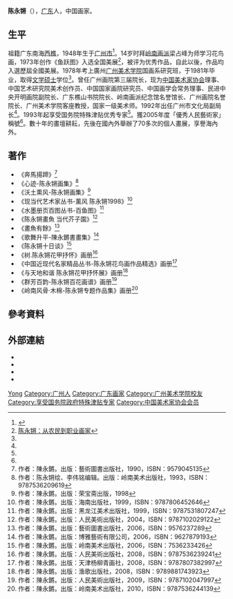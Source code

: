 {{BLPsources}}
'''陈永锵'''（{{bd|1948年||||catIdx=陈Chen}}），[[广东|广东]]人，中国画家。

== 生平 ==
祖籍广东南海[[西樵|西樵]]，1948年生于[[广州市|广州市]]<ref name==”陈永锵”>{{Cite web |url=https://chenyongqiang.artron.net/about |title=雅昌網-陈永锵藝術家介紹 |access-date=2019-07-23 |archive-date=2015-04-26 |archive-url=https://web.archive.org/web/20150426130503/http://chenyongqiang.artron.net/about |dead-url=no }}</ref>。14岁时拜[[岭南画派|岭南画派]]梁占峰为师学习花鸟画，1973年创作《鱼跃图》入选全国美展<ref>[http://news.meishujia.cn/?act=app&appid=4096&mid=65657&p=view 陈永锵：从农民到职业画家]</ref>，被评为优秀作品，自此以後，作品均入選歷屆全國美展。1978年考上廣州[[广州美术学院|广州美术学院]]国画系研究班，于1981年毕业，取得[[文学硕士|文学硕士]]学位<ref name==”陈永锵”/>。曾任广州画院第三届院长，现为[[中国美术家协会|中国美术家协会]]理事、中国艺术研究院美术创作员、中国国家画院研究员、中国画学会常务理事、民进中央开明画院副院长、广东樵山书院院长、岭南画派纪念馆名誉馆长、广州画院名誉院长、广州美术学院客座教授，国家一级美术师。1992年出任广州市文化局副局长<ref name==”陈永锵”/>。1993年起享受国务院特殊津贴优秀专家<ref name==”陈永锵”/>。獲2005年度「優秀人民藝術家」稱號<ref name==”陈永锵”/>。數十年的畫壇耕耘，先後在國內外舉辦了70多次的個人畫展，享譽海內外。

== 著作 ==
*《奔馬揚蹄》<ref>作者：陳永鏘。出版：藝術圖書出版社，1990，ISBN：9579045135</ref>
*《心迹-陈永锵画集》<ref>作者：陈永锵绘、李伟铭编辑。出版：岭南美术出版社，1993，ISBN：9787536209619</ref>
*《沃土熏风-陈永锵画集》<ref>作者：陳永鏘。出版：荣宝斋出版，1998</ref>
*《现当代艺术家丛书-薰风 陈永锵1998》<ref>作者：陳永鏘。出版：海南出版社，1999，ISBN：9787806452646</ref>
*《水墨册页百图丛书-百鱼图》<ref>作者：陳永鏘。出版：黑龙江美术出版社，1999，ISBN：9787531807247</ref>
*《陈永锵畫魚 当代芥子園》<ref>作者：陳永鏘。出版：人民美術出版社，2004，ISBN：9787102029122</ref>
*《畫魚有餘》<ref>作者：陳永鏘。出版：藝術圖書出版社，2006，ISBN：9576237289</ref>
*《歌舞升平-陳永鏘書畫集》<ref>作者：陳永鏘。出版：博雅藝術有限公司，2006，ISBN：9627879193</ref>
*《陈永锵十日谈》<ref>作者：陳永鏘。出版：岭南美术出版社，2006，ISBN：7536233426</ref>
*《树.陈永锵花甲抒怀》画册<ref>作者：陳永鏘。出版：人民美術出版社，2008，ISBN：9787536239241</ref>
*《中国近现代名家精品丛书-陈永锵花鸟画作品精选》画册<ref>作者：陳永鏘。出版：天津杨柳青画社，2008，ISBN：9787807382997</ref>
*《与天地和谐 陈永锵花甲抒怀展》画册<ref>作者：陳永鏘。出版：渔歌出版社，2008，ISBN：9789881743923</ref>
*《群芳百韵-陈永锵百花画谱》画册<ref>作者：陳永鏘。出版：人民美術出版社，2009，ISBN：9787102047997</ref>
*《岭南风骨‧木棉-陈永锵专题作品集》画册<ref>作者：陳永鏘。出版：岭南美术出版社，2010，ISBN：9787536244139</ref>

== 參考資料 ==
{{reflist}}

== 外部連結 ==
* {{cite web|url=http://www.southcn.com/estate/jiaodian/200208080527.htm|title=陈永锵：一个画家的“爱巢”|author=沈剑琴、欧阳星、冯海翼|work=南方网|date=2002-08-15|accessdate=2014-03-10|archive-date=2015-09-24|archive-url=https://web.archive.org/web/20150924104219/http://www.southcn.com/estate/jiaodian/200208080527.htm|dead-url=no}}
* {{cite web|url=http://www.chinapictorial.com.cn/ch/se/txt/2014-09/28/content_642693.htm|title=[艺镜]：陈永锵：无为而为 乃成大业|author=杨云倩|work=人民画报|date=2014-09-28|access-date=2016-11-10|archive-date=2019-07-13|archive-url=https://web.archive.org/web/20190713212354/http://www.chinapictorial.com.cn/ch/se/txt/2014-09/28/content_642693.htm|dead-url=no}}
* {{cite web|url=http://www.myshuhua.com/space/index.php?uid=70327|title=陈永锵艺术官网|author=吾明|work=吾艺网|deadurl=yes|archiveurl=https://web.archive.org/web/20161119061627/http://www.myshuhua.com/space/index.php?uid=70327|archivedate=2016-11-19}}
* {{cite web|url=http://chenyongqiang.artron.net/|title=陈永锵官方网站|author=凌媛玲|work=雅昌藝術家网|access-date=2016-11-18|archive-date=2019-12-05|archive-url=https://web.archive.org/web/20191205211715/https://chenyongqiang.artron.net/|dead-url=no}}

{{中国美术家协会第四届理事会}}
{{中国美术家协会第五届理事会}}
{{中国美术家协会第六届理事会}}
{{中国美术家协会第七届理事会}}

{{Authority control}}
{{DEFAULTSORT:Chen陈}}
[[Category:陈姓|Yong]]
[[Category:广州人|Category:广州人]]
[[Category:广东画家|Category:广东画家]]
[[Category:广州美术学院校友|Category:广州美术学院校友]]
[[Category:享受国务院政府特殊津贴专家|Category:享受国务院政府特殊津贴专家]]
[[Category:中国美术家协会会员|Category:中国美术家协会会员]]